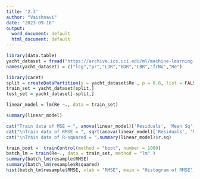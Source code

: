 ---
title: '2.3'
author: "Vaishnavi"
date: "2023-09-16"
output:
  word_document: default
  html_document: default
---
```{r}
library(data.table)
yacht_dataset = fread("https://archive.ics.uci.edu/ml/machine-learning-databases/00243/yacht_hydrodynamics.data")
names(yacht_dataset) = c("lcg","pr","LDR","BDR","LBR","frNo","Re")
```


```{r}
library(caret)
split = createDataPartition(y = yacht_dataset$Re , p = 0.8, list = FALSE)
train_set = yacht_dataset[split,]
test_set = yacht_dataset[-split,]

linear_model = lm(Re ~., data = train_set)

summary(linear_model)
```


```{r}
cat("Train data of MSE = ", anova(linear_model)['Residuals', 'Mean Sq'])
cat("\nTrain data of RMSE = ", sqrt(anova(linear_model)['Residuals', 'Mean Sq']))
cat("\nTrain data of R-squared = ",summary(linear_model)$r.sq)
```



```{r}
train_boot =  trainControl(method = "boot", number = 1000)
batch_lm = train(Re~., data = train_set, method = "lm" ) 
summary(batch_lm$resample$RMSE)
summary(batch_lm$resample$Rsquared)
hist(batch_lm$resample$RMSE, xlab = "RMSE", main = "Histogram of RMSE")
```



